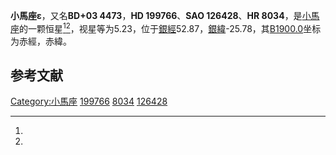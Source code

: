 {{Starbox begin
| name = 小馬座ε
}}
{{Starbox observe
| epoch = [[J2000.0|J2000.0]]
| constell = [[小馬座|小馬座]]<ref name=SIMBAD>{{cite web
 | url=http://simbad.u-strasbg.fr/simbad/sim-id?Ident=HR+8034
 | title=Pulsating variable Star
 | publisher=Centre de Données astronomiques de Strasbourg
 | work=SIMBAD
 | accessdate=2012-07-13
 | archive-date=2016-03-17
 | archive-url=https://web.archive.org/web/20160317203715/http://simbad.u-strasbg.fr/simbad/sim-id?Ident=HR+8034
 | dead-url=no
 }}</ref><ref name=DATA>{{cite web
 | url=http://vizier.u-strasbg.fr/viz-bin/VizieR-5?-out.add=.&-source=5050&-corr=PK=HR&-out.max=9999&HR=8034
 | title=VizieR Detailed Page
 | accessdate=2012-07-13
 | archive-date=2016-03-05
 | archive-url=https://web.archive.org/web/20160305034803/http://vizier.u-strasbg.fr/viz-bin/VizieR-5?-out.add=.&-source=5050&-corr=PK=HR&-out.max=9999&HR=8034
 | dead-url=no
 }}</ref>
| 星官 = 
| ra = {{RA|20|59|4.4}}<ref name=SIMBAD /><ref name=DATA />
| dec = {{DEC|+4|17|37}}<ref name=SIMBAD /><ref name=DATA />
| appmag_v = 5.23<ref name=SIMBAD /><ref name=DATA />
}}
{{Starbox character
| class = F6IV<ref name=SIMBAD /><ref name=DATA />
| b-v = 0.46<ref name=SIMBAD /><ref name=DATA />
| u-b = 0.02<ref name=SIMBAD /><ref name=DATA />
| r-i = 0.28<ref name=SIMBAD /><ref name=DATA />
| variable = 
}}
{{Starbox astrometry
| radial_v = 0.02
| prop_mo_ra = 18
| parallax = 0.021
| p_error = 
}}
{{Starbox catalog
| names =BD+03 4473，[[SAO星表|SAO]] 126428，[[HD星表|HD]] 199766，[[HR星表|HR]] 8034}}
{{Starbox reference |Simbad=HR+8034}}
{{Starbox end}}

'''小馬座ε'''，又名'''BD+03 4473'''，'''HD 199766'''、'''SAO 126428'''、'''HR 8034'''，是[[小馬座|小馬座]]的一颗恒星<ref name=SIMBAD /><ref name=DATA />，视星等为5.23，位于[[銀道座標系|銀經]]52.87，[[銀道座標系|銀緯]]-25.78，其[[B1900.0|B1900.0]]坐标为赤經{{RA|20|54|4.6}}，赤緯{{DEC|+3|-25.78|36}}。

== 参考文献 ==
{{reflist}}

{{star-stub}}

{{小馬座恒星}}
{{星官|虚宿|2|8}}
[[Category:小馬座|Category:小馬座]]
[[Category:HD和HDE天體|199766]]
[[Category:HR天體|8034]]
[[Category:SAO天體|126428]]